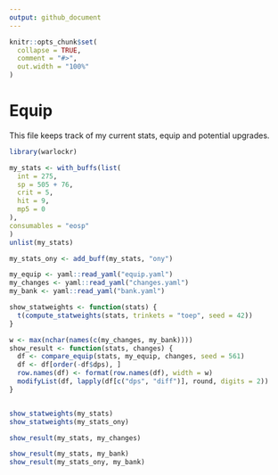 ```yaml
---
output: github_document
---
```


```r
knitr::opts_chunk$set(
  collapse = TRUE,
  comment = "#>",
  out.width = "100%"
)
```

# Equip

This file keeps track of my current stats, equip and potential upgrades.

```r
library(warlockr)

my_stats <- with_buffs(list(
  int = 275,
  sp = 505 + 76,
  crit = 5,
  hit = 9,
  mp5 = 0
),
consumables = "eosp"
)
unlist(my_stats)

my_stats_ony <- add_buff(my_stats, "ony")

my_equip <- yaml::read_yaml("equip.yaml")
my_changes <- yaml::read_yaml("changes.yaml")
my_bank <- yaml::read_yaml("bank.yaml")

show_statweights <- function(stats) {
  t(compute_statweights(stats, trinkets = "toep", seed = 42))
}

w <- max(nchar(names(c(my_changes, my_bank))))
show_result <- function(stats, changes) {
  df <- compare_equip(stats, my_equip, changes, seed = 561)
  df <- df[order(-df$dps), ]
  row.names(df) <- format(row.names(df), width = w)
  modifyList(df, lapply(df[c("dps", "diff")], round, digits = 2))
}


show_statweights(my_stats)
show_statweights(my_stats_ony)

show_result(my_stats, my_changes)

show_result(my_stats, my_bank)
show_result(my_stats_ony, my_bank)
```
